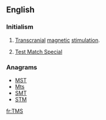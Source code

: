==English==
{{wikipedia|Transcranial magnetic stimulation}}

===Initialism===
{{rfc-header|Initialism}}
{{en-initialism}}

# {{label|en|medicine}} [[transcranial|Transcranial]] [[magnetic]] [[stimulation]].
# {{label|en|cricket}} [[w:Test Match Special|Test Match Special]]

===Anagrams===
* [[MST#English|MST]]
* [[Mts#English|Mts]]
* [[SMT#English|SMT]]
* [[STM#English|STM]]

[[fr:TMS]]